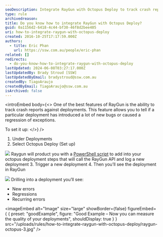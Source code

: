```yaml
---
seoDescription: Integrate RayGun with Octopus Deploy to track crash reports against deployments and measure quality metrics.
type: rule
archivedreason:
title: Do you know how to integrate RayGun with Octopus Deploy?
guid: 0a1156d2-6418-4c44-bf30-46f8d2bee405
uri: how-to-integrate-raygun-with-octopus-deploy
created: 2016-10-25T17:17:59.000Z
authors:
  - title: Eric Phan
    url: https://ssw.com.au/people/eric-phan
related: []
redirects:
  - do-you-know-how-to-integrate-raygun-with-octopus-deploy
lastUpdated: 2024-06-08T03:27:17.000Z
lastUpdatedBy: Brady Stroud [SSW]
lastUpdatedByEmail: bradystroud@ssw.com.au
createdBy: TiagoAraujo
createdByEmail: TiagoAraujo@ssw.com.au
isArchived: false
---
```


<introEmbed
  body={<>
One of the best features of RayGun is the ability to track crash reports against deployments. This feature allows you to tell if a particular deployment has introduced a lot of new bugs or caused a regression of exceptions.

To set it up:
  </>}
/>
1. Under Deployments
2. Select Octopus Deploy (Set up)

![](/uploads/rules/how-to-integrate-raygun-with-octopus-deploy/raygun-octopus-1.jpg)
 Raygun will product you with a [PowerShell script](https://raygun.com/docs/deployments/octopus-deploy) to add into your octopus deployment steps that will call the RayGun API and log a new deployment 3. Trigger a new deployment 4. Then you’ll see the deployment in RayGun

![](/uploads/rules/how-to-integrate-raygun-with-octopus-deploy/raygun-octopus-2.png)
Drilling into a deployment you’ll see:

- New errors
- Regressions
- Recurring errors

<imageEmbed
  alt="Image"
  size="large"
  showBorder={false}
  figureEmbed={ {
    preset: "goodExample",
    figure: "Good Example – Now you can measure the quality of your deployments",
    shouldDisplay: true
  } }
  src="/uploads/rules/how-to-integrate-raygun-with-octopus-deploy/raygun-octopus-3.jpg"
/>
